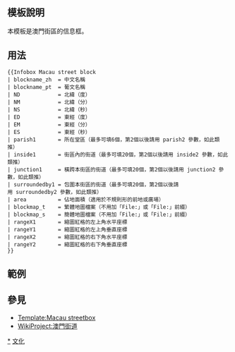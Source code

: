 <includeonly><!-- 在這裡加入模板的保護標識 --></includeonly><noinclude>{{template doc page viewed directly}}</noinclude>
<!-- 在本行下編輯模板說明 -->

==模板說明==
本模板是澳門街區的信息框。

==用法==
 <nowiki>{{</nowiki>Infobox Macau street block
 | blockname_zh  = 中文名稱
 | blockname_pt  = 葡文名稱
 | ND            = 北緯（度）
 | NM            = 北緯（分）
 | NS            = 北緯（秒）
 | ED            = 東經（度）
 | EM            = 東經（分）
 | ES            = 東經（秒）
 | parish1       = 所在堂區（最多可填6個，第2個以後請用 parish2 參數，如此類推）
 | inside1       = 街區內的街道（最多可填20個，第2個以後請用 inside2 參數，如此類推）
 | junction1     = 橫跨本街區的街道（最多可填20個，第2個以後請用 junction2 參數，如此類推）
 | surroundedby1 = 包圍本街區的街道（最多可填20個，第2個以後請用 surroundedby2 參數，如此類推）
 | area          = 佔地面積（適用於不規則形的前地或廣場）
 | blockmap_t    = 繁體地圖檔案（不用加「File:」或「File:」前綴）
 | blockmap_s    = 簡體地圖檔案（不用加「File:」或「File:」前綴）
 | rangeX1       = 縮圖紅格的左上角水平座標
 | rangeY1       = 縮圖紅格的左上角垂直座標
 | rangeX2       = 縮圖紅格的右下角水平座標
 | rangeY2       = 縮圖紅格的右下角垂直座標
 <nowiki>}}</nowiki>

==範例==
{{Infobox Macau street block/doc/exmaple
| blockname_zh  = 望德堂坊
| blockname_pt  = Bairro de São Lázaro
| ND            = 22 
| NM            = 11
| NS            = 49.67
| ED            = 113
| EM            = 32
| ES            = 42.20
| parish1       = 望德堂區
| inside1       = 瘋堂中斜巷
| inside2       = 瘋堂圍
| inside3       = 瘋堂里
| inside4       = 聖美基街
| inside5       = 馬忌士街
| inside6       = 聖祿杞街
| inside7       = 瘋堂新街
| inside8       = 聖母堂前地
| inside9       = 和隆街
| junction1     = 瘋堂斜巷
| surroundedby1 = 美珊枝街
| surroundedby2 = 景觀里
| surroundedby3 = 醫院後街
| surroundedby4 = 水井斜巷
| surroundedby5 = 巴冷登街
| surroundedby6 = 若翰亞美打街
| surroundedby7 = 路義士若翰巴地士打街
| surroundedby8 = 西墳馬路
| blockmap_t    = Map_BairroDeSaoLazaro_zh-hant.png
| blockmap_s    = Map_BairroDeSaoLazaro_zh-hans.png
| rangeX1       = 18
| rangeY1       = 23
| rangeX2       = 18+3
| rangeY2       = 23+2
}}

== 參見 ==
* [[Template:Macau streetbox]]
* [[WikiProject:澳門街道]]

<includeonly>
<!-- 本行下加入模板的分類 -->
[[Category:澳門街道|*]]
[[Category:澳門信息框模板|文化]]
<!-- 本行下加入模板的跨語言鏈接 -->
</includeonly>